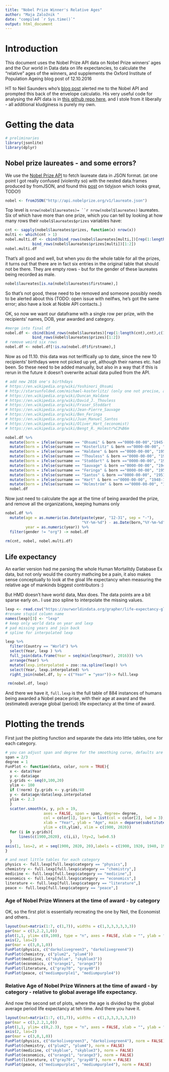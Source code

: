 ```yaml
---
title: "Nobel Prize Winner's Relative Ages"
author: "Maja Založnik "
date: "compiled `r Sys.time()`"
output: html_document
---
```

# Introduction
This document uses the Nobel Prize API data on Nobel Prize winners' ages and the Our world in Data data on life expectancies, to calculate the "relative" ages of the winners, and supplements the Oxford Institute of Population Ageing blog post of 12.10.2016

HT to Neil Saunders who's [blog post](https://nsaunders.wordpress.com/2016/10/09/lets-briefly-revisit-the-nobel-api/) alerted me to the Nobel API and prompted this back of the envelope calculatio. His very useful code for analysing the API data is in  [this github repo here](https://github.com/neilfws/NobelAnalysis), and I stole from it liberally - all additional kludginess is purely my own. 


# Getting the data


```r
# preliminaries
library(jsonlite)
library(dplyr)
```

## Nobel prize laureates - and some errors?
We use the [Nobel Prize API](https://nobelprize.readme.io/) to fetch laureate data in JSON format. (at one point I got really confused (violenlty so) with the nested data.frames produced by fromJSON, and found this [post](https://cran.r-project.org/web/packages/tidyjson/vignettes/introduction-to-tidyjson.html) on tidyjson which looks great, TODO!)

```r
nobel <- fromJSON("http://api.nobelprize.org/v1/laureate.json")
```

Top level is `nrow(nobel$laureates)= ``r nrow(nobel$laureates)` laureates. Six of which have more than one prize, which you can tell by looking at how many rows their `nobel$laureates$prizes` variables have:

```r
cnt <- sapply(nobel$laureates$prizes, function(x) nrow(x))
multi <- which(cnt > 1)
nobel.multi.df <- cbind(bind_rows(nobel$laureates[multi,])[rep(1:length(cnt[multi]),cnt[multi]),1:2],
            bind_rows(nobel$laureates$prizes[multi])[1:2])
nobel.multi.df
```

That's all good and well, but when you do the whole table for all the prizes, it turns out that there are in fact six entries in the original table that should not be there. They are empty rows - but for the gender of these laureates being recorded as male. 

```r
nobel$laureates[is.na(nobel$laureates$firstname),]
```

So that's not good, these need to be removed and someone possibly needs to be alerted about this (TODO: open issue with neilfws, he's got the same error; also have a look at Noble API contacts..)

OK, so now we want our dataframe with a single row per prize, with the recipients' names, DOB, year awarded and category. 

```r
#merge into final df
nobel.df <- cbind(bind_rows(nobel$laureates)[rep(1:length(cnt),cnt),c(1:4,12)],
            bind_rows(nobel$laureates$prizes)[1:2])
# remove weird six rows
nobel.df <- nobel.df[!is.na(nobel.df$firstname),]

```

Now as od 11.10. this data was not teriffically up to date, since the new 10 recipients' birthdays were not picked up yet, although their names etc. had been. So these need to be added manually, but also in a way that if this is rerun in the future it doesn't overwrite actual data pulled from the API. 


```r
# add new 2016 one's birthdays 
# https://en.wikipedia.org/wiki/Yoshinori_Ohsumi
# http://starsunfolded.com/michael-kosterlitz/ (only one not precise, assume bday before 10.10.)
# https://en.wikipedia.org/wiki/Duncan_Haldane
# https://en.wikipedia.org/wiki/David_J._Thouless
# https://en.wikipedia.org/wiki/Fraser_Stoddart
# https://en.wikipedia.org/wiki/Jean-Pierre_Sauvage
# https://en.wikipedia.org/wiki/Ben_Feringa
# https://en.wikipedia.org/wiki/Juan_Manuel_Santos
# https://en.wikipedia.org/wiki/Oliver_Hart_(economist)
# https://en.wikipedia.org/wiki/Bengt_R._Holmstr%C3%B6m

nobel.df %>% 
  mutate(born = ifelse(surname == "Ohsumi" & born =="0000-00-00","1945-02-09", born)) %>%
  mutate(born = ifelse(surname == "Kosterlitz" & born =="0000-00-00", "1942-01-01", born)) %>%
  mutate(born = ifelse(surname == "Haldane" & born =="0000-00-00", "1951-09-14", born)) %>%
  mutate(born = ifelse(surname == "Thouless" & born =="0000-00-00", "1934-09-21", born)) %>%
  mutate(born = ifelse(surname == "Stoddart" & born =="0000-00-00", "1942-05-24", born)) %>%
  mutate(born = ifelse(surname == "Sauvage" & born =="0000-00-00", "1944-10-21", born)) %>%
  mutate(born = ifelse(surname == "Feringa" & born =="0000-00-00", "1951-05-18", born)) %>%
  mutate(born = ifelse(surname == "Santos" & born =="0000-00-00", "1951-08-10", born)) %>%
  mutate(born = ifelse(surname == "Hart" & born =="0000-00-00", "1948-10-09", born)) %>%
  mutate(born = ifelse(surname == "Holmström" & born =="0000-00-00", "1949-04-18", born)) ->
  nobel.df

```


Now just need to calculate the age at the time of being awarded the prize, and remove all the organizations, keeping humans only
```r
nobel.df %>%
  mutate(age = as.numeric(as.Date(paste(year, "12-31", sep = "-"), 
                                  "%Y-%m-%d") - as.Date(born,"%Y-%m-%d"))/365,
         year = as.numeric(year)) %>%
  filter(gender != "org") -> nobel.df
           
rm(cnt, nobel, nobel.multi.df)
```

## Life expectancy

An earlier version had me parsing the whole Human Mortalitdy Database Ex data, but not only would the country mathcing be a pain, it also makes sense conceptually to look at the gloal life expectancy when measuring the relative age of mankinds biggest contributors :) 

But HMD doesn't have world data, Max does. The data points are a bit sparse early on.. I use zoo spline to interpolate the missing values. 
```r
lexp <- read.csv("https://ourworldindata.org/grapher/life-expectancy-globally-since-1770.csv?country=ALL")
#rename stupid column name
names(lexp)[3] <- "lexp"
# keep only world data on year and lexp
# pad missing years and join back
# spline for interpolated lexp

lexp %>% 
  filter(Country == "World") %>%
  select(Year, lexp ) %>%
  full_join(data.frame(Year = seq(min(lexp$Year), 2016))) %>%
  arrange(Year) %>%
  mutate(lexp.interpolated = zoo::na.spline(lexp)) %>%
  select(Year, lexp.interpolated) %>%
  right_join(nobel.df, by = c("Year" = "year"))-> full.lexp

 rm(nobel.df, lexp)

```


And there we have it,  `full.lexp` is the full table of 884 instances of humans being awarded a Nobel peace prise, with their age at award and the (estimated) average global (period) life expectancy at the time of award. 

# Plotting the trends

First just the plotting function and separate the data into little tables, one for each category. 


```r
# you can adjust span and degree for the smoothing curve, defaults are 2/3 and 1
span = 2/3
degree = 1
FunPlot <- function(data, color, norm = TRUE){
  x <- data$Year
  y <- data$age
  y.grids <- seq(0,100,20)
  ylim <- 100
  if (!norm) {y.grids <- y.grids/40
  y <- data$age/data$lexp.interpolated
  ylim <- 2.3
  }
  scatter.smooth(x, y, pch = 19, 
                 axes = FALSE, span = span, degree= degree,
                 col = color[1], lpars = list(col = color[2], lwd = 3),
                 xlab = "Year", ylab = "Age", main = deparse(substitute(data)),
                 ylim = c(0,ylim), xlim = c(1900, 2020))
  for (i in y.grids){
      lines(c(1900,2020), c(i,i), lty=2, lwd=0.5)
  }
axis(1, las=2, at = seq(1900, 2020, 20),labels = c(1900, 1920, 1940, 1960, 1980, 2000,""))
}

# and neat little tables for each category
physics <- full.lexp[full.lexp$category == "physics",]
chemistry <- full.lexp[full.lexp$category == "chemistry",]
medicine <- full.lexp[full.lexp$category == "medicine",]
economics <- full.lexp[full.lexp$category == "economics",]
literature <- full.lexp[full.lexp$category == "literature",]
peace <- full.lexp[full.lexp$category == "peace",]

```

### Age of Nobel Prize Winners at the time of award - by category

OK, so the first plot is essentially recreating the one by Neil, the Economist and others..
```r

layout(mat=matrix(1:7, c(1,7)), widths = c(1,3,3,3,3,3,3))
par(mar = c(3,2.2,1,0))
plot(1,1, ylim= c(0,100), type = "n", axes = FALSE, xlab = "", ylab = "")
axis(2, las=2)
par(mar = c(3,0,1,0))
FunPlot(physics, c("darkolivegreen3", "darkolivegreen4"))   
FunPlot(chemistry, c("plum2", "plum4"))    
FunPlot(medicine, c("skyblue", "skyblue3"))   
FunPlot(economics, c("orange1", "orange3"))  
FunPlot(literature, c("gray70", "gray40"))  
FunPlot(peace, c("mediumpurple1", "mediumpurple4"))  

```


### Relative Age of Nobel Prize Winners at the time of award - by category - relative to global average life expectancy. 

And now the second set of plots, where the age is divided by the global average period life expectancy at teh time. And there you have it. 

```r
layout(mat=matrix(1:7, c(1,7)), widths = c(1,3,3,3,3,3,3))
par(mar = c(3,2.2,1,0))
plot(1,1, ylim= c(0,2.3), type = "n", axes = FALSE, xlab = "", ylab = "")
axis(2, las=2)
par(mar = c(3,0,1,0))
FunPlot(physics, c("darkolivegreen3", "darkolivegreen4"), norm = FALSE)   
FunPlot(chemistry, c("plum2", "plum4"), norm = FALSE)    
FunPlot(medicine, c("skyblue", "skyblue3"), norm = FALSE)   
FunPlot(economics, c("orange1", "orange3"), norm = FALSE)  
FunPlot(literature, c("gray70", "gray40"), norm = FALSE)  
FunPlot(peace, c("mediumpurple1", "mediumpurple4"), norm = FALSE)  

```
               